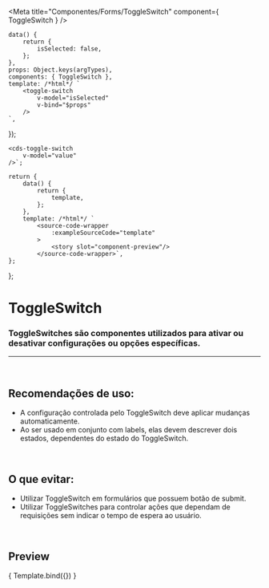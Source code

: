 
<Meta
	title="Componentes/Forms/ToggleSwitch"
	component={ ToggleSwitch }
/>

	data() {
		return {
			isSelected: false,
		};
	},
	props: Object.keys(argTypes),
	components: { ToggleSwitch },
	template: /*html*/ `
		<toggle-switch
			v-model="isSelected"
			v-bind="$props"
		/>
	`,
});

	<cds-toggle-switch
		v-model="value"
	/>`;

	return {
		data() {
			return {
				template,
			};
		},
		template: /*html*/ `
			<source-code-wrapper
				:exampleSourceCode="template"
			>
				<story slot="component-preview"/>
			</source-code-wrapper>`,
	};
};

# ToggleSwitch

### ToggleSwitches são componentes utilizados para ativar ou desativar configurações ou opções específicas. 

---
<br />

## Recomendações de uso:
- A configuração controlada pelo ToggleSwitch deve aplicar mudanças automaticamente.
- Ao ser usado em conjunto com labels, elas devem descrever dois estados, dependentes do estado do ToggleSwitch.

<br />

## O que evitar:
- Utilizar ToggleSwitch em formulários que possuem botão de submit.
- Utilizar ToggleSwitches para controlar ações que dependam de requisições sem indicar o tempo de espera ao usuário.

<br />

## Preview

<Canvas>
	<Story
		name="Switch"
		decorators={[docsDecorator]}
		args={{
			value: false,
		}}
	>
		{ Template.bind({}) }
	</Story>
</Canvas>

<ArgsTable story="Switch" />
